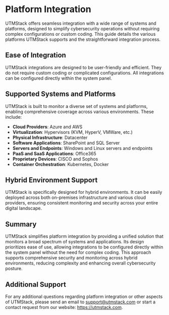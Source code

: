 # Platform Integration

UTMStack offers seamless integration with a wide range of systems and platforms, designed to simplify cybersecurity operations without requiring complex configurations or custom coding. This guide details the various platforms UTMStack supports and the straightforward integration process.

## Ease of Integration

UTMStack integrations are designed to be user-friendly and efficient. They do not require custom coding or complicated configurations. All integrations can be configured directly within the system panel.

## Supported Systems and Platforms

UTMStack is built to monitor a diverse set of systems and platforms, enabling comprehensive coverage across various environments. These include:

*   **Cloud Providers**: Azure and AWS
*   **Virtualization**: Hypervisors (KVM, HyperV, VMWare, etc.)
*   **Physical Infrastructure**: Datacenter
*   **Software Applications**: SharePoint and SQL Server
*   **Servers and Endpoints**: Windows and Linux servers and endpoints
*   **PaaS and SaaS Applications**: Office365
*   **Proprietary Devices**: CISCO and Sophos
*   **Container Orchestration**: Kubernetes, Docker

## Hybrid Environment Support

UTMStack is specifically designed for hybrid environments. It can be easily deployed across both on-premises infrastructure and various cloud providers, ensuring consistent monitoring and security across your entire digital landscape.

## Summary

UTMStack simplifies platform integration by providing a unified solution that monitors a broad spectrum of systems and applications. Its design prioritizes ease of use, allowing integrations to be configured directly within the system panel without the need for complex coding. This approach supports comprehensive security and monitoring across hybrid environments, reducing complexity and enhancing overall cybersecurity posture.

## Additional Support

For any additional questions regarding platform integration or other aspects of UTMStack, please send an email to support@utmstack.com or start a contact request from our website: https://utmstack.com.